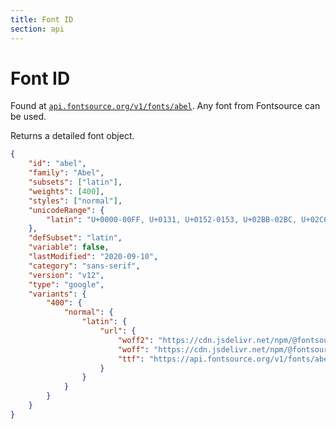 ```yaml
---
title: Font ID
section: api
---
```


# Font ID

Found at [`api.fontsource.org/v1/fonts/abel`](https://api.fontsource.org/v1/fonts/abel). Any font from Fontsource can be used.

Returns a detailed font object.

```json
{
	"id": "abel",
	"family": "Abel",
	"subsets": ["latin"],
	"weights": [400],
	"styles": ["normal"],
	"unicodeRange": {
		"latin": "U+0000-00FF, U+0131, U+0152-0153, U+02BB-02BC, U+02C6, U+02DA, U+02DC, U+2000-206F, U+2074, U+20AC, U+2122, U+2191, U+2193, U+2212, U+2215, U+FEFF, U+FFFD"
	},
	"defSubset": "latin",
	"variable": false,
	"lastModified": "2020-09-10",
	"category": "sans-serif",
	"version": "v12",
	"type": "google",
	"variants": {
		"400": {
			"normal": {
				"latin": {
					"url": {
						"woff2": "https://cdn.jsdelivr.net/npm/@fontsource/abel/files/abel-latin-400-normal.woff2",
						"woff": "https://cdn.jsdelivr.net/npm/@fontsource/abel/files/abel-latin-400-normal.woff",
						"ttf": "https://api.fontsource.org/v1/fonts/abel/latin-400-normal.ttf"
					}
				}
			}
		}
	}
}
```
